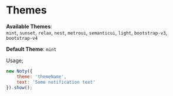 
# Themes

 **Available Themes**: <br /> `mint`, `sunset`, `relax`, `nest`, `metroui`, `semanticui`, `light`, `bootstrap-v3`, `bootstrap-v4`

**Default Theme**: `mint`

Usage;

```javascript
new Noty({
    theme: 'themeName',
    text: 'Some notification text'
}).show();
```